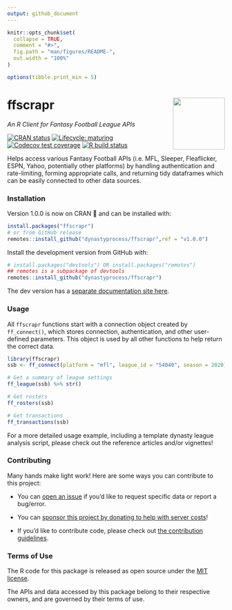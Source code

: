 ```yaml
---
output: github_document
---
```


<!-- README.md is generated from README.Rmd. Please edit that file -->

```r
knitr::opts_chunk$set(
  collapse = TRUE,
  comment = "#>",
  fig.path = "man/figures/README-",
  out.width = "100%"
)

options(tibble.print_min = 5)

```
# ffscrapr <a href='#'><img src='man/figures/logo.png' align="right" height="120" /></a>
*An R Client for Fantasy Football League APIs*

  <!-- badges: start -->
  
  [![CRAN status](https://img.shields.io/cran/v/ffscrapr?style=flat-square)](https://CRAN.R-project.org/package=ffscrapr)
  [![Lifecycle: maturing](https://img.shields.io/badge/lifecycle-maturing-blue.svg?style=flat-square)](https://www.tidyverse.org/lifecycle/#maturing)
  [![Codecov test coverage](https://img.shields.io/codecov/c/github/dynastyprocess/ffscrapr?label=test%20coverage&style=flat-square)](https://codecov.io/gh/DynastyProcess/ffscrapr?branch=main)
  [![R build status](https://img.shields.io/github/workflow/status/dynastyprocess/ffscrapr/R-CMD-check?label=R-CMD-check&style=flat-square)](https://github.com/DynastyProcess/ffscrapr/actions)
  
  <!-- badges: end -->

Helps access various Fantasy Football APIs (i.e. MFL, Sleeper, Fleaflicker, ESPN, Yahoo, potentially other platforms) by handling authentication and rate-limiting, forming appropriate calls, and returning tidy dataframes which can be easily connected to other data sources.

### Installation

Version 1.0.0 is now on CRAN 🎉 and can be installed with:

```r
install.packages("ffscrapr")
# or from GitHub release
remotes::install_github("dynastyprocess/ffscrapr",ref = "v1.0.0")
```

Install the development version from GitHub with:

``` r
# install.packages("devtools") OR install.packages("remotes")
## remotes is a subpackage of devtools
remotes::install_github("dynastyprocess/ffscrapr")
```

The dev version has a [separate documentation site here](https://ffscrapr.dynastyprocess.com/dev).

### Usage

All `ffscrapr` functions start with a connection object created by `ff_connect()`, which stores connection, authentication, and other user-defined parameters. This object is used by all other functions to help return the correct data.

```r
library(ffscrapr)
ssb <- ff_connect(platform = "mfl", league_id = "54040", season = 2020)

# Get a summary of league settings
ff_league(ssb) %>% str()

# Get rosters
ff_rosters(ssb)

# Get transactions
ff_transactions(ssb)

```

For a more detailed usage example, including a template dynasty league analysis script, please check out the reference articles and/or vignettes!

### Contributing

Many hands make light work! Here are some ways you can contribute to this project:

- You can [open an issue](https://github.com/DynastyProcess/ffscrapr/issues/new/choose) if you'd like to request specific data or report a bug/error. 

- You can [sponsor this project by donating to help with server costs](https://github.com/sponsors/tanho63)!

- If you'd like to contribute code, please check out [the contribution guidelines](https://ffscrapr.dynastyprocess.com/CONTRIBUTING.html).

### Terms of Use

The R code for this package is released as open source under the [MIT license](https://ffscrapr.dynastyprocess.com/LICENSE.html). 

The APIs and data accessed by this package belong to their respective owners, and are governed by their terms of use. 

